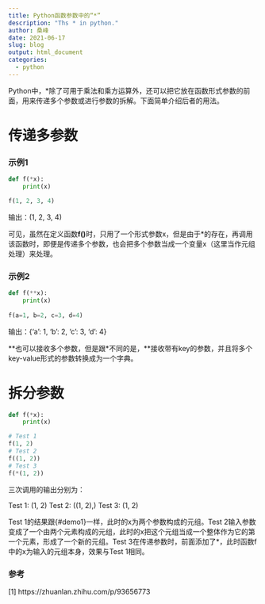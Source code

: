 ```yaml
---
title: Python函数参数中的“*”
description: "Ths * in python."
author: 桑峰
date: 2021-06-17
slug: blog
output: html_document
categories:
  - python
---
```


Python中，*除了可用于乘法和乘方运算外，还可以把它放在函数形式参数的前面，用来传递多个参数或进行参数的拆解。下面简单介绍后者的用法。

# 传递多参数

### 示例1 {#demo1}

```python
def f(*x):
    print(x)

f(1, 2, 3, 4)
```
输出：(1, 2, 3, 4)

可见，虽然在定义函数**f()**时，只用了一个形式参数x，但是由于*的存在，再调用该函数时，即便是传递多个参数，也会把多个参数当成一个变量x（这里当作元组处理）来处理。

### 示例2 {#demo2}

```python
def f(**x):
    print(x)
    
f(a=1, b=2, c=3, d=4)
```

输出：{'a': 1, 'b': 2, 'c': 3, 'd': 4}

\*\*也可以接收多个参数，但是跟\*不同的是，\*\*接收带有key的参数，并且将多个key-value形式的参数转换成为一个字典。

# 拆分参数 {#demo3}

```python
def f(*x):
    print(x)

# Test 1
f(1, 2)
# Test 2
f((1, 2))
# Test 3
f(*(1, 2))
```
三次调用的输出分别为：

Test 1: (1, 2)
Test 2: ((1, 2),)
Test 3: (1, 2)

Test 1的结果跟{#demo1}一样，此时的x为两个参数构成的元组。Test 2输入参数变成了一个由两个元素构成的元组，此时的x把这个元组当成一个整体作为它的第一个元素，形成了一个新的元组。Test 3在传递参数时，前面添加了*，此时函数f中的x为输入的元组本身，效果与Test 1相同。

### 参考

[1] https://zhuanlan.zhihu.com/p/93656773